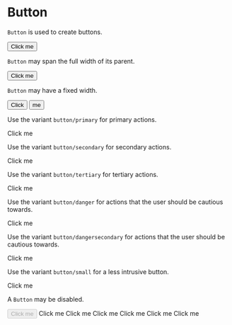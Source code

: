
<Meta title="Button" component={Button} />

# Button

`Button` is used to create buttons.

<Preview>
  <Story name="button">
    <Button onClick={action('button-click')}>Click me</Button>
  </Story>
</Preview>

`Button` may span the full width of its parent.

<Preview>
  <Story name="button fullwidth">
    <div>
      <Button fullWidth>Click me</Button>
    </div>
  </Story>
</Preview>

`Button` may have a fixed width.

<Preview>
  <Story name="button fixedwidth">
    <div>
      <Button fixedWidth>Click</Button>
      <Button fixedWidth>me</Button>
    </div>
  </Story>
</Preview>

Use the variant `button/primary` for primary actions.

<Preview>
  <Story name="button primary">
    <ButtonPrimary>Click me</ButtonPrimary>
  </Story>
</Preview>

Use the variant `button/secondary` for secondary actions.

<Preview>
  <Story name="button secondary">
    <ButtonSecondary>Click me</ButtonSecondary>
  </Story>
</Preview>

Use the variant `button/tertiary` for tertiary actions.

<Preview>
  <Story name="button tertiary">
    <ButtonTertiary>Click me</ButtonTertiary>
  </Story>
</Preview>

Use the variant `button/danger` for actions that the user should be cautious
towards.

<Preview>
  <Story name="button danger">
    <ButtonDanger>Click me</ButtonDanger>
  </Story>
</Preview>

Use the variant `button/dangersecondary` for actions that the user should be
cautious towards.

<Preview>
  <Story name="button danger-seconary">
    <ButtonDangerSecondary>Click me</ButtonDangerSecondary>
  </Story>
</Preview>

Use the variant `button/small` for a less intrusive button.

<Preview>
  <Story name="button small">
    <ButtonSmall>Click me</ButtonSmall>
  </Story>
</Preview>

A `Button` may be disabled.

<Preview>
  <Story name="button disabled">
    <div>
      <Button disabled onClick={action('button-click')}>Click me</Button>
      <ButtonPrimary disabled>Click me</ButtonPrimary>
      <ButtonSecondary disabled>Click me</ButtonSecondary>
      <ButtonTertiary disabled>Click me</ButtonTertiary>
      <ButtonDanger disabled>Click me</ButtonDanger>
      <ButtonDangerSecondary disabled>Click me</ButtonDangerSecondary>
      <ButtonSmall disabled>Click me</ButtonSmall>
    </div>
  </Story>
</Preview>
